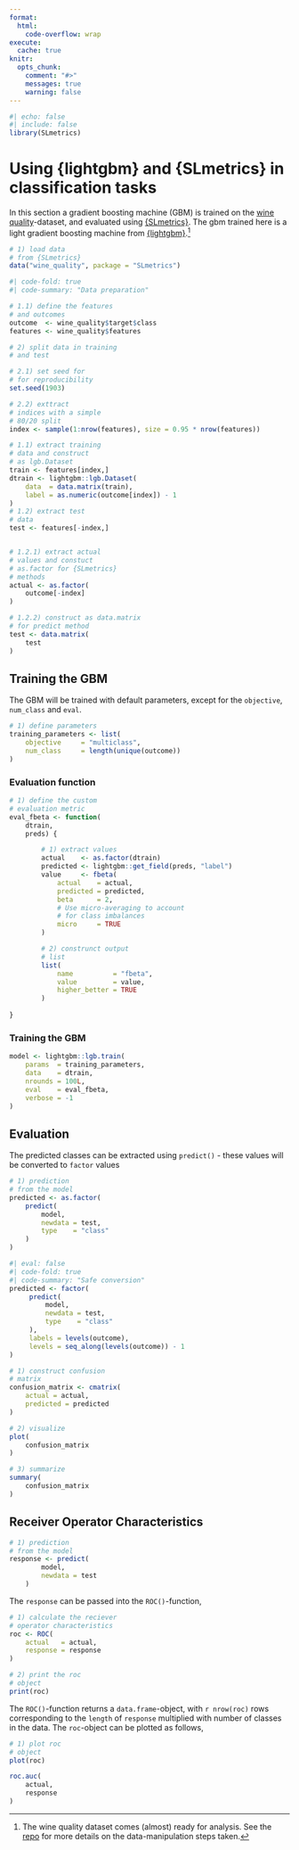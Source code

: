 ```yaml
---
format:
  html:
    code-overflow: wrap
execute: 
  cache: true
knitr:
  opts_chunk:
    comment: "#>"
    messages: true
    warning: false
---
```


```r
#| echo: false
#| include: false
library(SLmetrics)
```

# Using {lightgbm} and {SLmetrics} in classification tasks

In this section a gradient boosting machine (GBM) is trained on the [wine quality](https://archive.ics.uci.edu/dataset/186/wine+quality)-dataset, and evaluated using [{SLmetrics}](https://github.com/serkor1/SLmetrics). The gbm trained here is a light gradient boosting machine from [{lightgbm}](https://github.com/microsoft/LightGBM).[^1]


```r
# 1) load data
# from {SLmetrics}
data("wine_quality", package = "SLmetrics")
```


```r
#| code-fold: true
#| code-summary: "Data preparation"

# 1.1) define the features
# and outcomes
outcome  <- wine_quality$target$class
features <- wine_quality$features

# 2) split data in training
# and test

# 2.1) set seed for 
# for reproducibility
set.seed(1903)

# 2.2) exttract
# indices with a simple
# 80/20 split
index <- sample(1:nrow(features), size = 0.95 * nrow(features))

# 1.1) extract training
# data and construct
# as lgb.Dataset
train <- features[index,]
dtrain <- lightgbm::lgb.Dataset(
    data  = data.matrix(train),
    label = as.numeric(outcome[index]) - 1
)
# 1.2) extract test
# data
test <- features[-index,]


# 1.2.1) extract actual
# values and constuct
# as.factor for {SLmetrics}
# methods
actual <- as.factor(
    outcome[-index]
)

# 1.2.2) construct as data.matrix
# for predict method
test <- data.matrix(
    test
)
```

## Training the GBM

The GBM will be trained with default parameters, except for the `objective`, `num_class` and `eval`.

```r
# 1) define parameters
training_parameters <- list(
    objective     = "multiclass",
    num_class     = length(unique(outcome))
)
```

### Evaluation function

```r
# 1) define the custom
# evaluation metric
eval_fbeta <- function(
    dtrain, 
    preds) {

        # 1) extract values
        actual    <- as.factor(dtrain)
        predicted <- lightgbm::get_field(preds, "label")
        value     <- fbeta(
            actual    = actual,
            predicted = predicted,
            beta      = 2,
            # Use micro-averaging to account
            # for class imbalances
            micro     = TRUE
        )

        # 2) construnct output
        # list
        list(
            name          = "fbeta",
            value         = value,
            higher_better = TRUE 
        )
    
}
```

### Training the GBM

```r
model <- lightgbm::lgb.train(
    params  = training_parameters,
    data    = dtrain,
    nrounds = 100L,
    eval    = eval_fbeta,
    verbose = -1
)
```

## Evaluation

The predicted classes can be extracted using `predict()` - these values will be converted to `factor` values

```r
# 1) prediction
# from the model
predicted <- as.factor(
    predict(
        model,
        newdata = test,
        type    = "class"
    )
)
```


```r
#| eval: false
#| code-fold: true
#| code-summary: "Safe conversion"
predicted <- factor(
     predict(
         model,
         newdata = test,
         type    = "class"
     ),
     labels = levels(outcome),
     levels = seq_along(levels(outcome)) - 1 
)
```

```r
# 1) construct confusion
# matrix
confusion_matrix <- cmatrix(
    actual = actual,
    predicted = predicted
)

# 2) visualize
plot(
    confusion_matrix
)

# 3) summarize
summary(
    confusion_matrix
)
```


## Receiver Operator Characteristics

```r
# 1) prediction
# from the model
response <- predict(
        model,
        newdata = test
    )
```

The `response` can be passed into the `ROC()`-function,

```r
# 1) calculate the reciever
# operator characteristics
roc <- ROC(
    actual   = actual,
    response = response
)

# 2) print the roc
# object
print(roc)
```

The `ROC()`-function returns a `data.frame`-object, with `r nrow(roc)` rows corresponding to the `length` of `response` multiplied with number of classes in the data. The `roc`-object can be plotted as follows,

```r
# 1) plot roc
# object
plot(roc)
```


```r
roc.auc(
    actual, 
    response
)
```


[^1]: The wine quality dataset comes (almost) ready for analysis. See the [repo](https://github.com/serkor1/SLmetrics) for more details on the data-manipulation steps taken.
